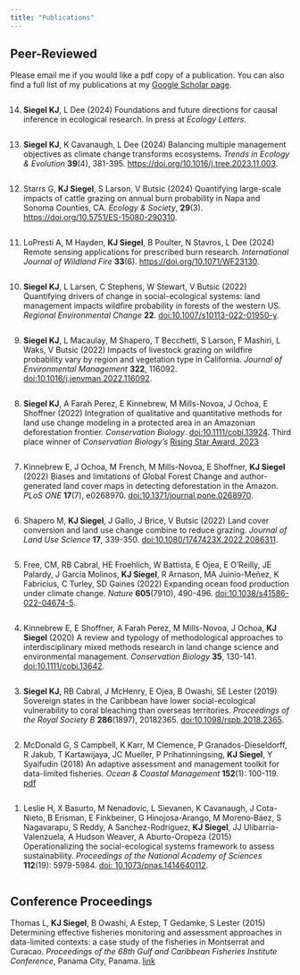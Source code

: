 ```yaml
---
title: "Publications"
---
```

<style>
ol  { display: flex; flex-direction: column-reverse; }
</style>

## Peer-Reviewed
Please email me if you would like a pdf copy of a publication. You can also find a full list of my publications at my [Google Scholar page](https://scholar.google.com/citations?user=IhOqSsIAAAAJ&hl=en&oi=ao). 

1. Leslie H, X Basurto, M Nenadovic, L Sievanen, K Cavanaugh, J Cota-Nieto, B Erisman, E
   Finkbeiner, G Hinojosa-Arango, M Moreno‐Báez, S Nagavarapu, S Reddy, A Sanchez-Rodríguez,    **KJ Siegel**, JJ Ulibarria-Valenzuela, A Hudson Weaver, A Aburto-Oropeza (2015)            Operationalizing the social-ecological systems framework to assess sustainability.
   _Proceedings of the National Academy of Sciences_ **112**(19): 5979-5984. [doi:
   10.1073/pnas.1414640112](https://doi.org/10.1073/pnas.1414640112).
   
2. McDonald G, S Campbell, K Karr, M Clemence, P Granados-Dieseldorff, R Jakub, T              Kartawijaya, JC Mueller, P Prihatinningsing, **KJ Siegel**, Y Syaifudin (2018) An           adaptive assessment and management toolkit for data-limited fisheries. _Ocean & Coastal     Management_ **152**(1): 100-119.                                   [pdf](https://www.researchgate.net/profile/Stuart_Campbell19/publication/321443262_An_adapti   ve_assessment_and_management_toolkit_for_data-limited_fisheries/links/5c0e3b4c92851c39ebe24fcd/An-adaptive-assessment-and-management-toolkit-for-data-limited-fisheries.pdf)

3. **Siegel KJ**, RB Cabral, J McHenry, E Ojea, B Owashi, SE Lester (2019) Sovereign states    in the Caribbean have lower social-ecological vulnerability to coral bleaching than         overseas territories. _Proceedings of the Royal Society B_ **286**(1897), 20182365.         [doi:10.1098/rspb.2018.2365](https://doi.org/10.1098/rspb.2018.2365).

4. Kinnebrew E, E Shoffner, A Farah Perez, M Mills-Novoa, J Ochoa, **KJ Siegel** (2020) A      review and typology of methodological approaches to interdisciplinary mixed methods         research in land change science and environmental management. _Conservation Biology_        **35**, 130-141. [doi:10.1111/cobi.13642](https://doi.org/10.1111/cobi.13642).

5. Free, CM, RB Cabral, HE Froehlich, W Battista, E Ojea, E O'Reilly, JE Palardy, J Garcia     Molinos, **KJ Siegel**, R Arnason, MA Juinio-Meñez, K Fabricius, C Turley, SD Gaines        (2022) Expanding ocean food production under climate change. _Nature_ **605**(7910),        490-496. [doi:10.1038/s41586-022-04674-5](https://doi.org/10.1038/s41586-022-04674-5).

6. Shapero M, **KJ Siegel**, J Gallo, J Brice, V Butsic (2022) Land cover conversion and       land use change combine to reduce grazing. _Journal of Land Use Science_ **17**, 339-350.    [doi:10.1080/1747423X.2022.2086311](https://doi.org/10.1080/1747423X.2022.2086311).

7. Kinnebrew E, J Ochoa, M French, M Mills-Novoa, E Shoffner, **KJ Siegel** (2022) Biases      and limitations of Global Forest Change and author-generated land cover maps in detecting    deforestation in the Amazon. _PLoS ONE_ **17**(7), e0268970.                               [doi:10.1371/journal.pone.0268970](https://doi.org/10.1371/journal.pone.0268970).

8. **Siegel KJ**, A Farah Perez, E Kinnebrew, M Mills-Novoa, J Ochoa, E Shoffner (2022)        Integration of qualitative and quantitative methods for land use change modeling in a       protected area in an Amazonian deforestation frontier. _Conservation Biology_.              [doi:10.1111/cobi.13924](https://doi.org/10.1111/cobi.13924). Third place winner of
   _Conservation Biology's_ [Rising Star Award, 2023](https://doi.org/10.1111/cobi.14102)  

9. **Siegel KJ**, L Macaulay, M Shapero, T Becchetti, S Larson, F Mashiri, L Waks, V Butsic    (2022) Impacts of livestock grazing on wildfire probability vary by region and vegetation    type in California. _Journal of Environmental Management_ **322**, 116092.                 [doi:10.1016/j.jenvman.2022.116092](https://doi.org/10.1016/j.jenvman.2022.116092).

10. **Siegel KJ**, L Larsen, C Stephens, W Stewart, V Butsic (2022) Quantifying drivers of     change in social-ecological systems: land management impacts wildfire probability in        forests of the western US. _Regional Environmental Change_ **22**.                          [doi:10.1007/s10113-022-01950-y](https://doi.org/10.1007/s10113-022-01950-y).

11. LoPresti A, M Hayden, **KJ Siegel**, B Poulter, N Stavros, L Dee (2024) Remote       sensing applications for prescribed burn research. _International Journal of Wildland       Fire_ **33**(6). [https://doi.org/10.1071/WF23130](https://doi.org/10.1071/WF23130).  

12. Starrs G, **KJ Siegel**, S Larson, V Butsic (2024) Quantifying large-scale impacts    of cattle grazing on annual burn probability in Napa and Sonoma Counties, CA. _Ecology &    Society_, **29**(3). [https://doi.org/10.5751/ES-15080-290310](https://doi.org/10.5751/ES-15080-290310).

13. **Siegel KJ**, K Cavanaugh, L Dee (2024) Balancing multiple management objectives as       climate change transforms ecosystems. _Trends in Ecology & Evolution_ **39**(4), 381-395.    [https://doi.org/10.1016/j.tree.2023.11.003](https://doi.org/10.1016/j.tree.2023.11.003).

14. **Siegel KJ**, L Dee (2024) Foundations and future directions for causal inference in ecological research. In press at _Ecology Letters_.


## Conference Proceedings

Thomas L, **KJ Siegel**, B Owashi, A Estep, T Gedamke, S Lester (2015) Determining effective fisheries monitoring and assessment approaches in data-limited contexts: a case study of the fisheries in Montserrat and Curacao. *Proceedings of the 68th Gulf and Caribbean Fisheries Institute Conference*, Panama City, Panama. [link](http://proceedings.gcfi.org/proceedings/determining-effective-fisheries-monitoring-and-assessment-approaches-in-data-limited-contexts-a-case-study-of-the-fisheries-in-montserrat-and-curacao/?_sf_s=thomas&_sfm_volume=68)